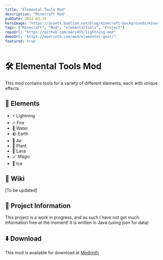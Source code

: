 ```yaml
---
title: "Elemental Tools Mod"
description: "Minecraft Mod"
pubDate: 2023-03-15
heroImage: "https://assets.badlion.net/blog/minecraft-backgrounds/minecraft-backgrounds-banner.webp"
tags: ["Minecraft", "Mod", "elementalTools", "Project"]
repoUrl: "https://github.com/mars455/lightning-mod"
demoUrl: "https://modrinth.com/mod/elemental-gear/"
featured: true
---
```


# 🛠️ Elemental Tools Mod

This mod contains tools for a variety of different elements, each with unique effects

## 💫 Elements

- ⚡ Lightning
- 🔥 Fire
- 🌊 Water
- 🪨 Earth
- 💨 Air
- 🌿 Plant
- 🌋 Lava
- 🪄 Magic
- 🧊 Ice

## 📖 Wiki

[To be updated]

## 📝 Project Information

This project is a work in progress, and as such I have not got much information free at the moment!
It is written in Java (using json for data)

## ⬇️ Download

This mod is available for download at [Modrinth](https://modrinth.com/mod/elemental-gear)

